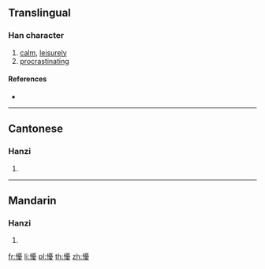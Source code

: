 ==Translingual==

===Han character===
{{Han char|rn=61|rad=心|as=15|sn=18|four=91047|canj=PMBE|ids=⿰忄憂}}

# [[calm]], [[leisurely]]
# [[procrastinating]]

====References====
* {{Han ref|kx=0407.320|dkj=11413|dj=0748.200|hdz=42367.050|uh=61EE|ud=25070|bh=EFCA|bd=61386}}

----

==Cantonese==

===Hanzi===
{{yue-hanzi|jyut=[[jau1]], [[jau2]]|y=yau1, yau2}}

# {{defn|lang=yue|sort=心15}}

----

==Mandarin==

===Hanzi===
{{cmn-hanzi|pin=[[yǒu]] ([[you3]])|wg=yu<sup>3</sup>}}

# {{defn|lang=cmn|sort=心15}}

[[fr:懮]]
[[li:懮]]
[[pl:懮]]
[[th:懮]]
[[zh:懮]]